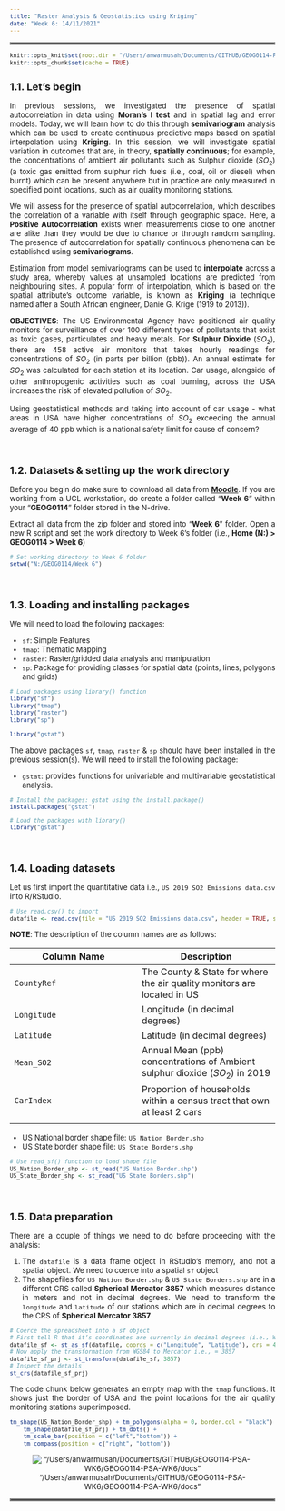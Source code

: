 ```yaml
---
title: "Raster Analysis & Geostatistics using Kriging"
date: "Week 6: 14/11/2021"
---
```


<style type: "text/css">
h1.title {
	font-size: 20px;
}

h4.date {
	font-size: 18px;
}

h1 {
	font-size: 18px;
}

h2 {
	font-size: 18px;
}

body{/* Normal */
	font-size: 13px;
	text-align: justify;
}

code.r{
  font-size: 10px;
}
pre {
  font-size: 12px
}
</style>

<hr style="border:2px solid gray"> </hr>

```r
knitr::opts_knit$set(root.dir = "/Users/anwarmusah/Documents/GITHUB/GEOG0114-PSA-WK6-1/Dataset")
knitr::opts_chunk$set(cache = TRUE)
```

## **1.1. Let's begin**
In previous sessions, we investigated the presence of spatial autocorrelation in data using **Moran's I test** and in spatial
lag and error models. Today, we will learn how to do this through **semivariogram** analysis which can be used to create continuous predictive maps based on spatial interpolation using **Kriging**. In this session, we will investigate spatial variation in outcomes that are, in theory, **spatially continuous**; for example, the concentrations of ambient air pollutants such as Sulphur dioxide ($SO_{2}$) (a toxic gas emitted from sulphur rich fuels (i.e., coal, oil or diesel) when burnt) which can be present anywhere but in practice are only measured in specified point locations, such as air quality monitoring stations.

We will assess for the presence of spatial autocorrelation, which describes the correlation of a variable with itself through
geographic space. Here, a **Positive Autocorrelation** exists when measurements close to one another are alike than they 
would be due to chance or through random sampling. The presence of autocorrelation for spatially continuous phenomena can
be established using **semivariograms**.

Estimation from model semivariograms can be used to **interpolate** across a study area, whereby values at unsampled locations
are predicted from neighbouring sites. A popular form of interpolation, which is based on the spatial attribute's outcome
variable, is known as **Kriging** (a technique named after a South African engineer, Danie G. Krige (1919 to 2013)).

**OBJECTIVES**: The US Environmental Agency have positioned air quality monitors for surveillance of over 100 different types of pollutants that exist as toxic gases, particulates and heavy metals. For **Sulphur Dioxide** ($SO_{2}$), there are 458 active air 
monitors that takes hourly readings for concentrations of $SO_{2}$ (in parts per billion (pbb)). An annual estimate for $SO_{2}$ was calculated for each station at its location. Car usage, alongside of other anthropogenic activities such as coal burning, across the USA increases the risk of elevated pollution of $SO_{2}$.

Using geostatistical methods and taking into account of car usage - what areas in USA have higher concentrations of $SO_{2}$ exceeding the annual average of 40 ppb which is a national safety limit for cause of concern?

</br>

## **1.2. Datasets & setting up the work directory** 
Before you begin do make sure to download all data from [**Moodle**](https://moodle.ucl.ac.uk). If you are working from 
a UCL workstation, do create a folder called "**Week 6**" within your "**GEOG0114**" folder stored in the N-drive.

Extract all data from the zip folder and stored into "**Week 6**" folder. Open a new R script and set the work directory 
to Week 6's folder (i.e., **Home (N:) > GEOG0114 > Week 6**)

```r
# Set working directory to Week 6 folder
setwd("N:/GEOG0114/Week 6")
```

</br>

## **1.3. Loading and installing packages**

We will need to load the following packages:

- `sf`: Simple Features
- `tmap`: Thematic Mapping
- `raster`: Raster/gridded data analysis and manipulation
- `sp`: Package for providing classes for spatial data (points, lines, polygons and grids)

```r
# Load packages using library() function
library("sf")
library("tmap")
library("raster")
library("sp")
```

```r
library("gstat")
```

The above packages `sf`, `tmap`, `raster` & `sp`  should have been installed in the previous session(s). We will need to 
install the following package:

- `gstat`: provides functions for univariable and multivariable geostatistical analysis.

```r
# Install the packages: gstat using the install.package()
install.packages("gstat")

# Load the packages with library()
library("gstat")
```

</br>

## **1.4. Loading datasets**

Let us first import the quantitative data i.e., `US 2019 SO2 Emissions data.csv` into R/RStudio.

```r
# Use read.csv() to import 
datafile <- read.csv(file = "US 2019 SO2 Emissions data.csv", header = TRUE, sep = ",")
```

**NOTE**: The description of the column names are as follows:

**Column Name** | **Description**
------------ | -------------
`CountyRef` | The County & State for where the air quality monitors are located in US
`Longitude` | Longitude (in decimal degrees)
`Latitude` | Latitude (in decimal degrees)
`Mean_SO2` | Annual Mean (ppb) concentrations of Ambient sulphur dioxide ($SO_{2}$) in 2019 
`CarIndex` | Proportion of households within a census tract that own at least 2 cars 
|
- US National border shape file: `US Nation Border.shp`
- US State border shape file: `US State Borders.shp`

```r
# Use read_sf() function to load shape file 
US_Nation_Border_shp <- st_read("US Nation Border.shp")
US_State_Border_shp <- st_read("US State Borders.shp")
```

</br>

## **1.5. Data preparation**
There are a couple of things we need to do before proceeding with the analysis: 

1. The `datafile` is a data frame object in RStudio's memory, and not a spatial object. We need to coerce into a spatial `sf` object
2. The shapefiles for `US Nation Border.shp` & `US State Borders.shp` are in a different CRS called **Spherical Mercator 3857**
which measures distance in meters and not in decimal degrees. We need to transform the `longitude` and `latitude` of our stations
which are in decimal degrees to the CRS of **Spherical Mercator 3857**

```r
# Coerce the spreadsheet into a sf object
# First tell R that it’s coordinates are currently in decimal degrees (i.e., WGS84 'crs = 4326') before the transformation
datafile_sf <- st_as_sf(datafile, coords = c("Longitude", "Latitude"), crs = 4326)
# Now apply the transformation from WGS84 to Mercator i.e., = 3857
datafile_sf_prj <- st_transform(datafile_sf, 3857)
# Inspect the details
st_crs(datafile_sf_prj)
```

The code chunk below generates an empty map with the `tmap` functions. It shows just the border of USA and the point
locations for the air quality monitoring stations superimposed.

```r
tm_shape(US_Nation_Border_shp) + tm_polygons(alpha = 0, border.col = "black") + 
	tm_shape(datafile_sf_prj) + tm_dots() + 
	tm_scale_bar(position = c("left","bottom")) +
	tm_compass(position = c("right", "bottom"))
```

<center>

!["/Users/anwarmusah/Documents/GITHUB/GEOG0114-PSA-WK6/GEOG0114-PSA-WK6/docs"](Image1_1.png)
</center>

<hr style="border:2px solid gray"> </hr>

